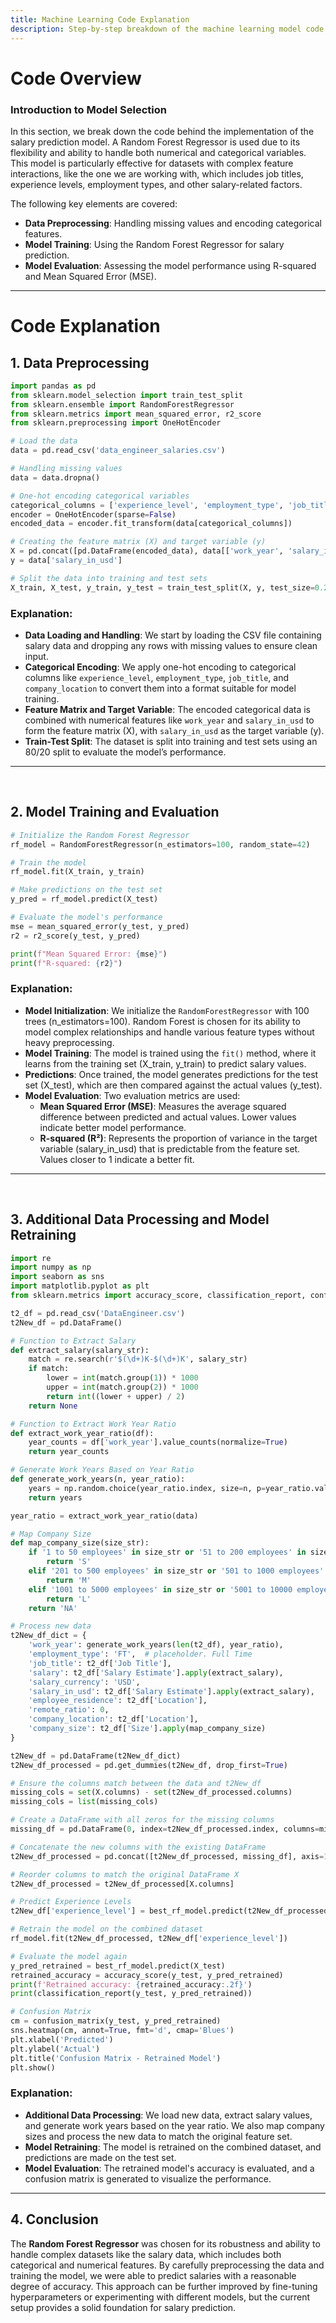 ```yaml
---
title: Machine Learning Code Explanation
description: Step-by-step breakdown of the machine learning model code used to predict salaries based on job features.
---
```


# Code Overview

### Introduction to Model Selection
In this section, we break down the code behind the implementation of the salary prediction model. A Random Forest Regressor is used due to its flexibility and ability to handle both numerical and categorical variables. This model is particularly effective for datasets with complex feature interactions, like the one we are working with, which includes job titles, experience levels, employment types, and other salary-related factors.

The following key elements are covered:

- **Data Preprocessing**: Handling missing values and encoding categorical features.
- **Model Training**: Using the Random Forest Regressor for salary prediction.
- **Model Evaluation**: Assessing the model performance using R-squared and Mean Squared Error (MSE).

---

# Code Explanation

## 1. Data Preprocessing

```python
import pandas as pd
from sklearn.model_selection import train_test_split
from sklearn.ensemble import RandomForestRegressor
from sklearn.metrics import mean_squared_error, r2_score
from sklearn.preprocessing import OneHotEncoder

# Load the data
data = pd.read_csv('data_engineer_salaries.csv')

# Handling missing values
data = data.dropna()

# One-hot encoding categorical variables
categorical_columns = ['experience_level', 'employment_type', 'job_title', 'company_location']
encoder = OneHotEncoder(sparse=False)
encoded_data = encoder.fit_transform(data[categorical_columns])

# Creating the feature matrix (X) and target variable (y)
X = pd.concat([pd.DataFrame(encoded_data), data[['work_year', 'salary_in_usd']]], axis=1)
y = data['salary_in_usd']

# Split the data into training and test sets
X_train, X_test, y_train, y_test = train_test_split(X, y, test_size=0.2, random_state=42)
```

### Explanation:

- **Data Loading and Handling**: We start by loading the CSV file containing salary data and dropping any rows with missing values to ensure clean input.
- **Categorical Encoding**: We apply one-hot encoding to categorical columns like `experience_level`, `employment_type`, `job_title`, and `company_location` to convert them into a format suitable for model training.
- **Feature Matrix and Target Variable**: The encoded categorical data is combined with numerical features like `work_year` and `salary_in_usd` to form the feature matrix (X), with `salary_in_usd` as the target variable (y).
- **Train-Test Split**: The dataset is split into training and test sets using an 80/20 split to evaluate the model’s performance.
<hr />
<br />

## 2. Model Training and Evaluation

```python
# Initialize the Random Forest Regressor
rf_model = RandomForestRegressor(n_estimators=100, random_state=42)

# Train the model
rf_model.fit(X_train, y_train)

# Make predictions on the test set
y_pred = rf_model.predict(X_test)

# Evaluate the model's performance
mse = mean_squared_error(y_test, y_pred)
r2 = r2_score(y_test, y_pred)

print(f"Mean Squared Error: {mse}")
print(f"R-squared: {r2}")
```

### Explanation:

- **Model Initialization**: We initialize the `RandomForestRegressor` with 100 trees (n_estimators=100). Random Forest is chosen for its ability to model complex relationships and handle various feature types without heavy preprocessing.
- **Model Training**: The model is trained using the `fit()` method, where it learns from the training set (X_train, y_train) to predict salary values.
- **Predictions**: Once trained, the model generates predictions for the test set (X_test), which are then compared against the actual values (y_test).
- **Model Evaluation**: Two evaluation metrics are used:
  - **Mean Squared Error (MSE)**: Measures the average squared difference between predicted and actual values. Lower values indicate better model performance.
  - **R-squared (R²)**: Represents the proportion of variance in the target variable (salary_in_usd) that is predictable from the feature set. Values closer to 1 indicate a better fit.
<hr />
<br />

## 3. Additional Data Processing and Model Retraining

```python
import re
import numpy as np
import seaborn as sns
import matplotlib.pyplot as plt
from sklearn.metrics import accuracy_score, classification_report, confusion_matrix

t2_df = pd.read_csv('DataEngineer.csv')
t2New_df = pd.DataFrame()

# Function to Extract Salary
def extract_salary(salary_str):
    match = re.search(r'$(\d+)K-$(\d+)K', salary_str)
    if match:
        lower = int(match.group(1)) * 1000
        upper = int(match.group(2)) * 1000
        return int((lower + upper) / 2)
    return None

# Function to Extract Work Year Ratio
def extract_work_year_ratio(df):
    year_counts = df['work_year'].value_counts(normalize=True)
    return year_counts

# Generate Work Years Based on Year Ratio
def generate_work_years(n, year_ratio):
    years = np.random.choice(year_ratio.index, size=n, p=year_ratio.values)
    return years

year_ratio = extract_work_year_ratio(data)

# Map Company Size
def map_company_size(size_str):
    if '1 to 50 employees' in size_str or '51 to 200 employees' in size_str:
        return 'S'
    elif '201 to 500 employees' in size_str or '501 to 1000 employees' in size_str:
        return 'M'
    elif '1001 to 5000 employees' in size_str or '5001 to 10000 employees' in size_str or '10000+ employees' in size_str:
        return 'L'
    return 'NA'

# Process new data
t2New_df_dict = {
    'work_year': generate_work_years(len(t2_df), year_ratio),
    'employment_type': 'FT',  # placeholder. Full Time
    'job_title': t2_df['Job Title'],
    'salary': t2_df['Salary Estimate'].apply(extract_salary),
    'salary_currency': 'USD',
    'salary_in_usd': t2_df['Salary Estimate'].apply(extract_salary),
    'employee_residence': t2_df['Location'],
    'remote_ratio': 0,
    'company_location': t2_df['Location'],
    'company_size': t2_df['Size'].apply(map_company_size)
}

t2New_df = pd.DataFrame(t2New_df_dict)
t2New_df_processed = pd.get_dummies(t2New_df, drop_first=True)

# Ensure the columns match between the data and t2New_df
missing_cols = set(X.columns) - set(t2New_df_processed.columns)
missing_cols = list(missing_cols)

# Create a DataFrame with all zeros for the missing columns
missing_df = pd.DataFrame(0, index=t2New_df_processed.index, columns=missing_cols)

# Concatenate the new columns with the existing DataFrame
t2New_df_processed = pd.concat([t2New_df_processed, missing_df], axis=1)

# Reorder columns to match the original DataFrame X
t2New_df_processed = t2New_df_processed[X.columns]

# Predict Experience Levels
t2New_df['experience_level'] = best_rf_model.predict(t2New_df_processed)

# Retrain the model on the combined dataset
rf_model.fit(t2New_df_processed, t2New_df['experience_level'])

# Evaluate the model again
y_pred_retrained = best_rf_model.predict(X_test)
retrained_accuracy = accuracy_score(y_test, y_pred_retrained)
print(f'Retrained accuracy: {retrained_accuracy:.2f}')
print(classification_report(y_test, y_pred_retrained))

# Confusion Matrix
cm = confusion_matrix(y_test, y_pred_retrained)
sns.heatmap(cm, annot=True, fmt='d', cmap='Blues')
plt.xlabel('Predicted')
plt.ylabel('Actual')
plt.title('Confusion Matrix - Retrained Model')
plt.show()
```

### Explanation:

- **Additional Data Processing**: We load new data, extract salary values, and generate work years based on the year ratio. We also map company sizes and process the new data to match the original feature set.
- **Model Retraining**: The model is retrained on the combined dataset, and predictions are made on the test set.
- **Model Evaluation**: The retrained model's accuracy is evaluated, and a confusion matrix is generated to visualize the performance.

<hr />

## 4. Conclusion

The **Random Forest Regressor** was chosen for its robustness and ability to handle complex datasets like the salary data, which includes both categorical and numerical features. By carefully preprocessing the data and training the model, we were able to predict salaries with a reasonable degree of accuracy. This approach can be further improved by fine-tuning hyperparameters or experimenting with different models, but the current setup provides a solid foundation for salary prediction.